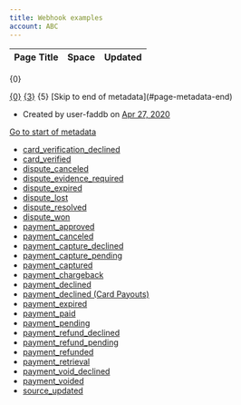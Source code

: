 ```yaml
---
title: Webhook examples
account: ABC
---
```


<table class="aui"> <thead> <tr class="header"> <th class="search-result-title">Page Title</th> <th class="search-result-space">Space</th> <th class="search-result-date">Updated</th> </tr> </thead> </table> <p class="search-result-count">{0}</p> <tr class="search-result"> <td class="search-result-title"><a href="{1}" class="content-type-{2}"><span>{0}</span></a></td> <td class="search-result-space"><a class="space" href="/display/{4}/" title="{3}">{3}</a></td> <td class="search-result-date"><span class="date" title="{6}">{5}</span></td> </tr> [Skip to end of metadata](#page-metadata-end)

*   Created by user-faddb on [Apr 27, 2020](/pages/viewpreviousversions.action?pageId=5931250 "Show changes")

[Go to start of metadata](#page-metadata-start)

*   [card\_verification\_declined](/display/DOCS/card_verification_declined)
*   [card\_verified](/display/DOCS/card_verified)
*   [dispute\_canceled](/display/DOCS/dispute_canceled)
*   [dispute\_evidence\_required](/display/DOCS/dispute_evidence_required)
*   [dispute\_expired](/display/DOCS/dispute_expired)
*   [dispute\_lost](/display/DOCS/dispute_lost)
*   [dispute\_resolved](/display/DOCS/dispute_resolved)
*   [dispute\_won](/display/DOCS/dispute_won)
*   [payment\_approved](/display/DOCS/payment_approved)
*   [payment\_canceled](/display/DOCS/payment_canceled)
*   [payment\_capture\_declined](/display/DOCS/payment_capture_declined)
*   [payment\_capture\_pending](/display/DOCS/payment_capture_pending)
*   [payment\_captured](/display/DOCS/payment_captured)
*   [payment\_chargeback](/display/DOCS/payment_chargeback)
*   [payment\_declined](/display/DOCS/payment_declined)
*   [payment\_declined (Card Payouts)](/pages/viewpage.action?pageId=2785778)
*   [payment\_expired](/display/DOCS/payment_expired)
*   [payment\_paid](/display/DOCS/payment_paid)
*   [payment\_pending](/display/DOCS/payment_pending)
*   [payment\_refund\_declined](/display/DOCS/payment_refund_declined)
*   [payment\_refund\_pending](/display/DOCS/payment_refund_pending)
*   [payment\_refunded](/display/DOCS/payment_refunded)
*   [payment\_retrieval](/display/DOCS/payment_retrieval)
*   [payment\_void\_declined](/display/DOCS/payment_void_declined)
*   [payment\_voided](/display/DOCS/payment_voided)
*   [source\_updated](/display/DOCS/source_updated)

